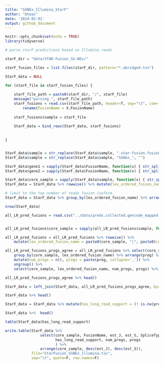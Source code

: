 ```yaml
---
title: "SGNEx_Illumina_StarF"
author: "bhaas"
date: '2024-02-01'
output: github_document
---
```


```r
knitr::opts_chunk$set(echo = TRUE)
library(tidyverse)
```


```r
# parse starF predictions based on Illumina reads

starF_dir = "data/STAR-Fusion_SG-NEx/"

starF_fusion_files = list.files(starF_dir, pattern="*.abridged.tsv")

StarF_data = NULL

for (starF_file in starF_fusion_files) {
    
    starF_file_path = paste0(starF_dir, "/", starF_file)
    message("parsing ", starF_file_path)
    starF_fusions = read.csv(starF_file_path, header=T, sep="\t", com='') %>%
        rename(FusionName = X.FusionName)
    
    starF_fusions$sample = starF_file
    
    StarF_data = bind_rows(StarF_data, starF_fusions)
    
    
}


StarF_data$sample = str_replace(StarF_data$sample, ".star-fusion.fusion_predictions.abridged.tsv", "")
StarF_data$sample = str_replace(StarF_data$sample, "SGNex_", "")

StarF_data$gene1 = sapply(StarF_data$FusionName, function(x) { str_split(x, "--")[[1]][1]})
StarF_data$gene2 = sapply(StarF_data$FusionName, function(x) { str_split(x, "--")[[1]][2]})

StarF_data$core_sample = sapply(StarF_data$sample, function(x) { str_split(x, "_")[[1]]}[1])
StarF_data = StarF_data %>% rowwise() %>% mutate(lex_ordered_fusion_name = paste0(core_sample, "|", paste0(collapse="--", sort(c(gene1, gene2)))))

```

```r

# limit to the top number of reads fusion isoform.
StarF_data = StarF_data %>% group_by(lex_ordered_fusion_name) %>% arrange(desc(est_J), desc(est_S)) %>% filter(row_number() == 1) %>% ungroup()

nrow(StarF_data)

```


```r

all_LR_pred_fusions = read.csv("../data/preds.collected.gencode_mapped.wAnnot.filt.proxy_assignments.FUZZY_RESTRICTED.gz", header=T, sep="\t")


all_LR_pred_fusions$core_sample = sapply(all_LR_pred_fusions$sample, function(x) { str_split(x, "_")[[1]]}[2])

all_LR_pred_fusions = all_LR_pred_fusions %>% rowwise() %>% 
    mutate(lex_ordered_fusion_name = paste0(core_sample, "|", paste0(collapse="--", sort(str_split(fusion, "--")[[1]]))))

```


```r

all_LR_pred_fusions_progs_agree = all_LR_pred_fusions %>% select(core_sample, lex_ordered_fusion_name, prog) %>% unique() %>%
    group_by(core_sample, lex_ordered_fusion_name) %>% arrange(prog) %>%
    mutate(num_progs = n(), progs = paste(prog, collapse=',')) %>%
    ungroup() %>%
    select(core_sample, lex_ordered_fusion_name, num_progs, progs) %>% unique()

all_LR_pred_fusions_progs_agree %>% head()

```

```r


StarF_data = left_join(StarF_data, all_LR_pred_fusions_progs_agree, by=c('core_sample', 'lex_ordered_fusion_name') )

StarF_data %>% head()

```



```r

StarF_data = StarF_data %>% mutate(has_long_read_support = (! is.na(progs)) )

StarF_data %>%  head()

```


```r

table(StarF_data$has_long_read_support)

```


```r

write.table(StarF_data %>% 
                select(core_sample, FusionName, est_J, est_S, SpliceType, lex_ordered_fusion_name,
                       has_long_read_support, num_progs, progs
                       ) %>%
                arrange(core_sample, desc(est_J), desc(est_S)),
            file="StarFusion_SGNEx_Illumina.tsv",
            sep="\t", quote=F, row.names=F)


```



